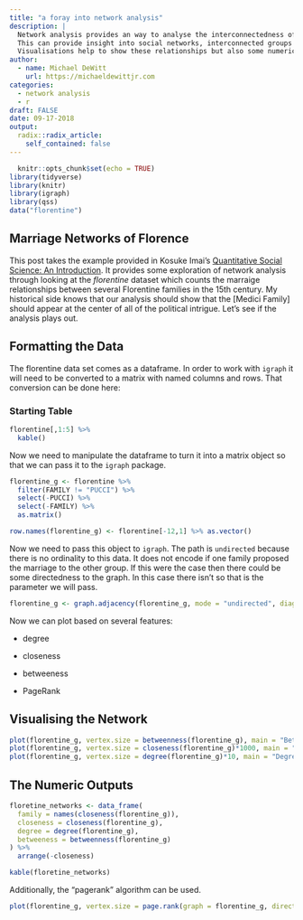 ```yaml
---
title: "a foray into network analysis"
description: |
  Network analysis provides an way to analyse the interconnectedness of different networks.
  This can provide insight into social networks, interconnected groups of text, tweets, etc.
  Visualisations help to show these relationships but also some numeric values to quantify them.
author:
  - name: Michael DeWitt
    url: https://michaeldewittjr.com
categories:
  - network analysis
  - r
draft: FALSE
date: 09-17-2018
output:
  radix::radix_article:
    self_contained: false
---
```


```r
  knitr::opts_chunk$set(echo = TRUE)
library(tidyverse)
library(knitr)
library(igraph)
library(qss)
data("florentine")
```

## Marriage Networks of Florence

This post takes the example provided in Kosuke Imai's [Quantitative Social Science: An Introduction](https://press.princeton.edu/titles/11025.html). It provides some exploration of network analysis through looking at the _florentine_ dataset which counts the marraige relationships between several Florentine families in the 15th century. My historical side knows that our analysis should show that the [Medici Family] should appear at the center of all of the political intrigue. Let's see if the analysis plays out.

## Formatting the Data

The florentine data set comes as a dataframe. In order to work with `igraph` it will need to be converted to a matrix with named columns and rows. That conversion can be done here:

### Starting Table

```r
florentine[,1:5] %>% 
  kable()
```


Now we need to manipulate the dataframe to turn it into a matrix object so that we can pass it to the `igraph` package.

```r
florentine_g <- florentine %>% 
  filter(FAMILY != "PUCCI") %>% 
  select(-PUCCI) %>% 
  select(-FAMILY) %>% 
  as.matrix()

row.names(florentine_g) <- florentine[-12,1] %>% as.vector()
```

Now we need to pass this object to `igraph`. The path is `undirected` because there is no ordinality to this data. It does not encode if one family proposed the marriage to the other group. If this were the case then there could be some directedness to the graph. In this case there isn't so that is the parameter we will pass.

```r
florentine_g <- graph.adjacency(florentine_g, mode = "undirected", diag = FALSE)
```

Now we can plot based on several features:

- degree

- closeness

- betweeness

- PageRank

## Visualising the Network


```r
plot(florentine_g, vertex.size = betweenness(florentine_g), main = "Betweeness")
plot(florentine_g, vertex.size = closeness(florentine_g)*1000, main = "Closeness")
plot(florentine_g, vertex.size = degree(florentine_g)*10, main = "Degree")

```

## The Numeric Outputs

```r
floretine_networks <- data_frame(
  family = names(closeness(florentine_g)),
  closeness = closeness(florentine_g),
  degree = degree(florentine_g),
  betweeness = betweenness(florentine_g)
) %>% 
  arrange(-closeness)

kable(floretine_networks)
```

Additionally, the "pagerank" algorithm can be used.

```r
plot(florentine_g, vertex.size = page.rank(graph = florentine_g, directed = FALSE)$vector*100)
```

